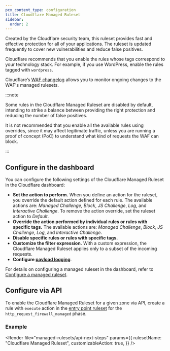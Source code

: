 ```yaml
---
pcx_content_type: configuration
title: Cloudflare Managed Ruleset
sidebar:
  order: 2
---
```



Created by the Cloudflare security team, this ruleset provides fast and effective protection for all of your applications. The ruleset is updated frequently to cover new vulnerabilities and reduce false positives.

Cloudflare recommends that you enable the rules whose tags correspond to your technology stack. For example, if you use WordPress, enable the rules tagged with `wordpress`.

Cloudflare’s [WAF changelog](/waf/change-log/) allows you to monitor ongoing changes to the WAF's managed rulesets.

:::note

Some rules in the Cloudflare Managed Ruleset are disabled by default, intending to strike a balance between providing the right protection and reducing the number of false positives.

It is not recommended that you enable all the available rules using overrides, since it may affect legitimate traffic, unless you are running a proof of concept (PoC) to understand what kind of requests the WAF can block.

:::

## Configure in the dashboard

You can configure the following settings of the Cloudflare Managed Ruleset in the Cloudflare dashboard:

- **Set the action to perform.** When you define an action for the ruleset, you override the default action defined for each rule. The available actions are: _Managed Challenge_, _Block_, _JS Challenge_, _Log_, and _Interactive Challenge_. To remove the action override, set the ruleset action to _Default_.
- **Override the action performed by individual rules or rules with specific tags.** The available actions are: _Managed Challenge_, _Block_, _JS Challenge_, _Log_, and _Interactive Challenge_.
- **Disable specific rules or rules with specific tags.**
- **Customize the filter expression.** With a custom expression, the Cloudflare Managed Ruleset applies only to a subset of the incoming requests.
- **Configure [payload logging](/waf/managed-rules/payload-logging/configure/)**.

For details on configuring a managed ruleset in the dashboard, refer to [Configure a managed ruleset](/waf/managed-rules/deploy-zone-dashboard/#configure-a-managed-ruleset).

## Configure via API

To enable the Cloudflare Managed Ruleset for a given zone via API, create a rule with `execute` action in the [entry point ruleset](/ruleset-engine/about/rulesets/#entry-point-ruleset) for the `http_request_firewall_managed` phase.

### Example

<Render file="managed-rulesets/api-zone-example" />

<Render
	file="managed-rulesets/api-next-steps"
	params={{
		rulesetName: "Cloudflare Managed Ruleset",
		customizableAction: true,
	}}
/>

<Render file="managed-rulesets/api-more-resources" />
